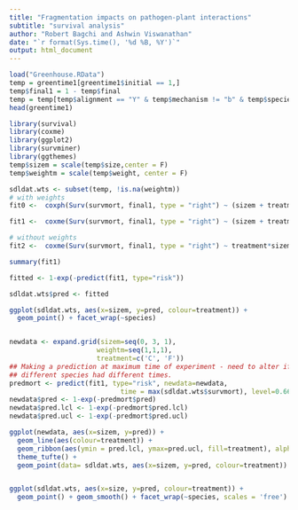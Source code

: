 ```yaml
---
title: "Fragmentation impacts on pathogen-plant interactions"
subtitle: "survival analysis"
author: "Robert Bagchi and Ashwin Viswanathan"
date: "`r format(Sys.time(), '%d %B, %Y')`"
output: html_document
---
```



```r
load("Greenhouse.RData")
temp = greentime1[greentime1$initial == 1,]
temp$final1 = 1 - temp$final
temp = temp[temp$alignment == "Y" & temp$mechanism != "b" & temp$species != "HC" & temp$species != "DL" & !is.na(temp$survmort),]
head(greentime1)
```

```r
library(survival)
library(coxme)
library(ggplot2)
library(survminer)
library(ggthemes)
temp$sizem = scale(temp$size,center = F)
temp$weightm = scale(temp$weight, center = F)

sdldat.wts <- subset(temp, !is.na(weightm)) 
# with weights
fit0 <-  coxph(Surv(survmort, final1, type = "right") ~ (sizem + treatment + weightm)^2, data = sdldat.wts)

fit1 <-  coxme(Surv(survmort, final1, type = "right") ~ (sizem + treatment + weightm)^2 + (1|species) + (1|fragment), data = sdldat.wts)

# without weights
fit2 <-  coxme(Surv(survmort, final1, type = "right") ~ treatment*sizem + (1|species) + (1|fragment), data = temp)

summary(fit1)
```

```r

fitted <- 1-exp(-predict(fit1, type="risk"))

sdldat.wts$pred <- fitted

ggplot(sdldat.wts, aes(x=sizem, y=pred, colour=treatment)) + 
  geom_point() + facet_wrap(~species)


newdata <- expand.grid(sizem=seq(0, 3, 1),
                      weightm=seq(1,1,1),
                      treatment=c('C', 'F'))
## Making a prediction at maximum time of experiment - need to alter if 
## different species had different times.
predmort <- predict(fit1, type="risk", newdata=newdata, 
                            time = max(sdldat.wts$survmort), level=0.66)
newdata$pred <- 1-exp(-predmort$pred)
newdata$pred.lcl <- 1-exp(-predmort$pred.lcl)
newdata$pred.ucl <- 1-exp(-predmort$pred.ucl)

ggplot(newdata, aes(x=sizem, y=pred)) + 
  geom_line(aes(colour=treatment)) + 
  geom_ribbon(aes(ymin = pred.lcl, ymax=pred.ucl, fill=treatment), alpha=0.1) +
  theme_tufte() +
  geom_point(data= sdldat.wts, aes(x=sizem, y=pred, colour=treatment)) 


ggplot(sdldat.wts, aes(x=size, y=pred, colour=treatment)) + 
  geom_point() + geom_smooth() + facet_wrap(~species, scales = 'free')

```